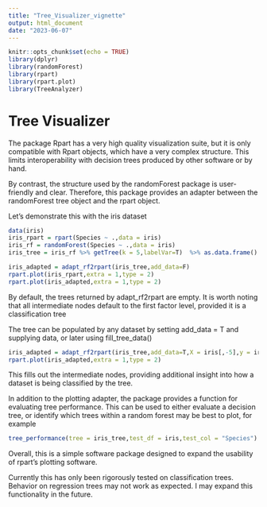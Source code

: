 ```yaml
---
title: "Tree_Visualizer_vignette"
output: html_document
date: "2023-06-07"
---
```


```r
knitr::opts_chunk$set(echo = TRUE)
library(dplyr)
library(randomForest)
library(rpart)
library(rpart.plot)
library(TreeAnalyzer)
```

# Tree Visualizer

The package Rpart has a very high quality visualization suite, but it is only compatible with Rpart objects, which have a very complex structure. This limits interoperability with decision trees produced by other software or by hand.

By contrast, the structure used by the randomForest package is user-friendly and
clear. Therefore, this package provides an adapter between the randomForest tree
object and the rpart object.

Let's demonstrate this with the iris dataset
```r
data(iris)
iris_rpart = rpart(Species ~ .,data = iris)
iris_rf = randomForest(Species ~ .,data = iris)
iris_tree = iris_rf %>% getTree(k = 5,labelVar=T)  %>% as.data.frame()

iris_adapted = adapt_rf2rpart(iris_tree,add_data=F)
rpart.plot(iris_rpart,extra = 1,type = 2)
rpart.plot(iris_adapted,extra = 1,type = 2)
```
By default, the trees returned by adapt_rf2rpart are empty. It is worth noting that all intermediate nodes default to the first factor level, provided it is a classification tree

The tree can be populated by any dataset by setting add_data = T and supplying data, or later using
fill_tree_data()
```r

iris_adapted = adapt_rf2rpart(iris_tree,add_data=T,X = iris[,-5],y = iris[,5])
rpart.plot(iris_adapted,extra = 1,type = 2)
```
This fills out the intermediate nodes, providing additional insight into how a dataset is
being classified by the tree.

In addition to the plotting adapter, the package provides a function for evaluating
tree performance. This can be used to either evaluate a decision tree, or identify
which trees within a random forest may be best to plot, for example
```r
tree_performance(tree = iris_tree,test_df = iris,test_col = "Species")
```
Overall, this is a simple software package designed to expand the usability of rpart's plotting software.

Currently this has only been rigorously tested on classification trees. Behavior on regression trees may not
work as expected. I may expand this functionality in the future.


